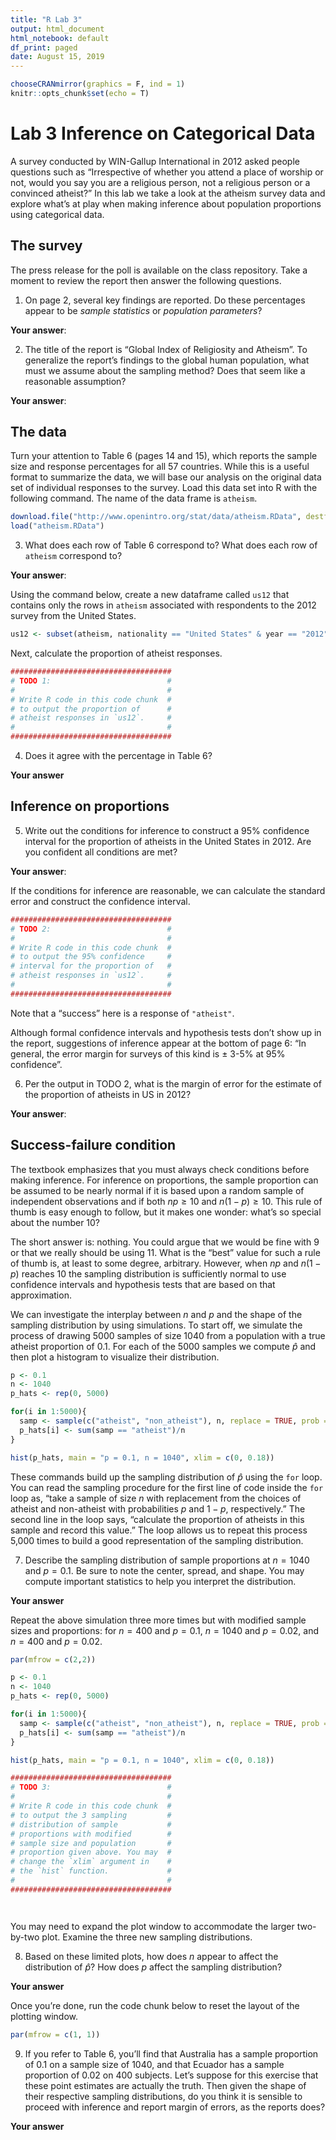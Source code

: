 ```yaml
---
title: "R Lab 3"
output: html_document
html_notebook: default
df_print: paged
date: August 15, 2019
---
```


```r
chooseCRANmirror(graphics = F, ind = 1)
knitr::opts_chunk$set(echo = T)
```

# Lab 3 Inference on Categorical Data

A survey conducted by WIN-Gallup International in 2012 asked people questions such as "Irrespective of whether you attend a place of worship or not, would you say you are a religious person, not a religious person or a convinced atheist?" In this lab we take a look at the atheism survey data and explore what's at play when making inference about population proportions using categorical data.

## The survey

The press release for the poll is available on the class repository. Take a moment to review the report then answer the following questions.

1.  On page 2, several key findings are reported. Do these 
percentages appear to be *sample statistics* or *population   parameters*?

**Your answer**: 



2.  The title of the report is "Global Index of Religiosity and Atheism". To generalize the report's findings to the global human population, what must we assume about the sampling method? Does that seem like a reasonable assumption?

**Your answer**: 



## The data

Turn your attention to Table 6 (pages 14 and 15), which reports the
sample size and response percentages for all 57 countries. While this is a useful format to summarize the data, we will base our analysis on the original data set of individual responses to the survey. Load this data set into R with the following command. The name of the data frame is `atheism`. 
 

```r
download.file("http://www.openintro.org/stat/data/atheism.RData", destfile = "atheism.RData")
load("atheism.RData")
```

3.  What does each row of Table 6 correspond to? What does each row of `atheism` correspond to?

**Your answer**: 



Using the command below, create a new dataframe called `us12` that contains only the rows in `atheism` associated with respondents to the 2012 survey from the United States. 

```r
us12 <- subset(atheism, nationality == "United States" & year == "2012")
```

Next, calculate the proportion of atheist responses. 

```r
####################################
# TODO 1:                          #   
#                                  #
# Write R code in this code chunk  #
# to output the proportion of      #
# atheist responses in `us12`.     #
#                                  #
####################################

```

4. Does it agree with the percentage in Table 6?

**Your answer**


## Inference on proportions

5.  Write out the conditions for inference to construct a 95% confidence interval for the proportion of atheists in the United States in 2012. Are you confident all conditions are met?

**Your answer**: 



If the conditions for inference are reasonable, we can calculate the standard error and construct the confidence interval.

```r
####################################
# TODO 2:                          #   
#                                  #
# Write R code in this code chunk  #
# to output the 95% confidence     #
# interval for the proportion of   #
# atheist responses in `us12`.     #
#                                  #
####################################

```

Note that a "success" here is a response of `"atheist"`.

Although formal confidence intervals and hypothesis tests don't show up in the report, suggestions of inference appear at the bottom of page 6: "In general, 
the error margin for surveys of this kind is $\pm$ 3-5% at 95% confidence".

6. Per the output in TODO 2, what is the margin of error for the estimate of the proportion of atheists in US in 2012?

**Your answer**: 



## Success-failure condition

The textbook emphasizes that you must always check conditions before making inference. For inference on proportions, the sample proportion can be assumed to be nearly normal if it is based upon a random sample of independent 
observations and if both $np \geq 10$ and $n(1 - p) \geq 10$. This rule of thumb is easy enough to follow, but it makes one wonder: what's so special about the number 10?

The short answer is: nothing. You could argue that we would be fine with 9 or that we really should be using 11. What is the "best" value for such a rule of thumb is, at least to some degree, arbitrary. However, when $np$ and $n(1-p)$ 
reaches 10 the sampling distribution is sufficiently normal to use confidence intervals and hypothesis tests that are based on that approximation.

We can investigate the interplay between $n$ and $p$ and the shape of the sampling distribution by using simulations. To start off, we simulate the process of drawing 5000 samples of size 1040 from a population with a true atheist proportion of 0.1. For each of the 5000 samples we compute $\hat{p}$ and then plot a histogram to visualize their distribution.

```r
p <- 0.1
n <- 1040
p_hats <- rep(0, 5000)

for(i in 1:5000){
  samp <- sample(c("atheist", "non_atheist"), n, replace = TRUE, prob = c(p, 1-p))
  p_hats[i] <- sum(samp == "atheist")/n
}

hist(p_hats, main = "p = 0.1, n = 1040", xlim = c(0, 0.18))
```

These commands build up the sampling distribution of $\hat{p}$ using the `for` loop. You can read the sampling procedure for the first line of code inside the `for` loop as, "take a sample of size $n$ with replacement from the choices of atheist and non-atheist with probabilities $p$ and $1 - p$, respectively." The second line in the loop says, "calculate the proportion of 
atheists in this sample and record this value." The loop allows us to repeat this process 5,000 times to build a good representation of the sampling distribution.

7.  Describe the sampling distribution of sample proportions at $n = 1040$ and $p = 0.1$. Be sure to note the center, spread, and shape. You may compute important statistics to help you interpret the distribution.

**Your answer**    



Repeat the above simulation three more times but with modified sample sizes and proportions: for $n = 400$ and $p = 0.1$, $n = 1040$ and $p = 0.02$, and $n = 400$ and $p = 0.02$. 

```r
par(mfrow = c(2,2))

p <- 0.1
n <- 1040
p_hats <- rep(0, 5000)

for(i in 1:5000){
  samp <- sample(c("atheist", "non_atheist"), n, replace = TRUE, prob = c(p, 1-p))
  p_hats[i] <- sum(samp == "atheist")/n
}

hist(p_hats, main = "p = 0.1, n = 1040", xlim = c(0, 0.18))

####################################
# TODO 3:                          #   
#                                  #
# Write R code in this code chunk  #
# to output the 3 sampling         #
# distribution of sample           #
# proportions with modified        #
# sample size and population       #
# proportion given above. You may  #
# change the `xlim` argument in    #
# the `hist` function.             #
#                                  #
####################################




```

You may need to expand the plot window to accommodate the larger two-by-two plot. Examine the three new sampling distributions. 

8. Based on these limited plots, how does $n$ appear to affect the 
distribution of $\hat{p}$? How does $p$ affect the sampling distribution?

**Your answer**


Once you're done, run the code chunk below to reset the layout of the plotting window.

```r
par(mfrow = c(1, 1))
```

9. If you refer to Table 6, you'll find that Australia has a sample
proportion of 0.1 on a sample size of 1040, and that Ecuador has a sample proportion of 0.02 on 400 subjects. Let's suppose for this exercise that these point estimates are actually the truth. Then given the shape of their respective sampling distributions, do you think it is sensible to proceed with inference and report margin of errors, as the reports does?

**Your answer**

